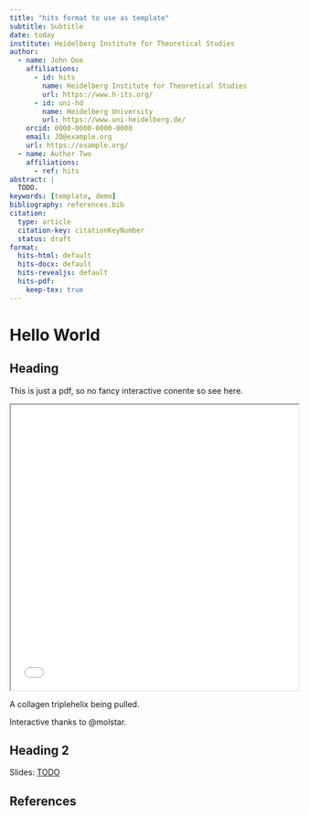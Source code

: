 ```yaml
---
title: "hits format to use as template"
subtitle: Subtitle
date: today
institute: Heidelberg Institute for Theoretical Studies
author:
  - name: John Doe
    affiliations:
      - id: hits
        name: Heidelberg Institute for Theoretical Studies
        url: https://www.h-its.org/
      - id: uni-hd
        name: Heidelberg University
        url: https://www.uni-heidelberg.de/
    orcid: 0000-0000-0000-0000
    email: JD@example.org
    url: https://example.org/
  - name: Author Two
    affiliations:
      - ref: hits
abstract: |
  TODO.
keywords: [template, demo]
bibliography: references.bib  
citation:
  type: article
  citation-key: citationKeyNumber
  status: draft
format:
  hits-html: default
  hits-docx: default
  hits-revealjs: default
  hits-pdf:
    keep-tex: true  
---
```


# Hello World

## Heading


::: {.content-visible when-format="pdf"}
This is just a pdf, so no fancy interactive conente so see here.
:::

:::: {.content-visible when-format="html"}
::: {#fig-collagen}

<iframe src="./_fibril-molstar.html" width=100% height=500px></iframe>

A collagen triplehelix being pulled. 
:::
::::

:::footer
Interactive thanks to @molstar.
:::


## Heading 2


::: {.content-visible when-format="html"}
[Slides: [TODO](TODO)]{#qrcode}

```{=html}
<style>
figcaption {
    text-align: center;
}
</style>
<script src="./www/qrcode.min.js"></script>
<script type="text/javascript">
let elem = document.getElementById("qrcode")
new QRCode(elem, "https:/github.com/jmbuhr/hits-scientific-seminar-datavis");
</script>
```
:::

## References

:::{#refs}
:::

